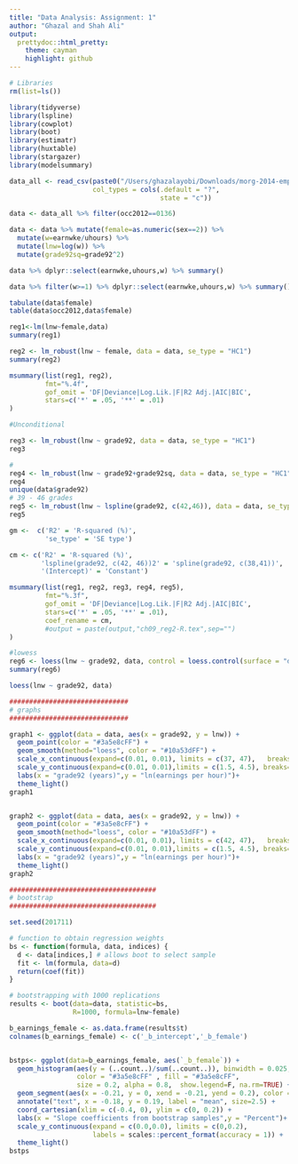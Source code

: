 ```yaml
---
title: "Data Analysis: Assignment: 1"
author: "Ghazal and Shah Ali"
output:
  prettydoc::html_pretty:
    theme: cayman
    highlight: github
---
```



```r
# Libraries
rm(list=ls())

library(tidyverse)
library(lspline)
library(cowplot)
library(boot)
library(estimatr)
library(huxtable)
library(stargazer)
library(modelsummary)

```

```r

data_all <- read_csv(paste0("/Users/ghazalayobi/Downloads/morg-2014-emp.csv"), 
                     col_types = cols(.default = "?", 
                                      state = "c"))
```

```r

data <- data_all %>% filter(occ2012==0136)

data <- data %>% mutate(female=as.numeric(sex==2)) %>%
  mutate(w=earnwke/uhours) %>%
  mutate(lnw=log(w)) %>%
  mutate(grade92sq=grade92^2)

data %>% dplyr::select(earnwke,uhours,w) %>% summary()

data %>% filter(w>=1) %>% dplyr::select(earnwke,uhours,w) %>% summary()

tabulate(data$female)
table(data$occ2012,data$female)


```

```r
reg1<-lm(lnw~female,data) 
summary(reg1)

reg2 <- lm_robust(lnw ~ female, data = data, se_type = "HC1")
summary(reg2)

msummary(list(reg1, reg2),
         fmt="%.4f",
         gof_omit = 'DF|Deviance|Log.Lik.|F|R2 Adj.|AIC|BIC',
         stars=c('*' = .05, '**' = .01)
)

```

```r
#Unconditional

reg3 <- lm_robust(lnw ~ grade92, data = data, se_type = "HC1")
reg3

# 
reg4 <- lm_robust(lnw ~ grade92+grade92sq, data = data, se_type = "HC1")
reg4
unique(data$grade92)
# 39 - 46 grades
reg5 <- lm_robust(lnw ~ lspline(grade92, c(42,46)), data = data, se_type = "HC1")
reg5

gm <-  c('R2' = 'R-squared (%)',
         'se_type' = 'SE type')

cm <- c('R2' = 'R-squared (%)',
        'lspline(grade92, c(42, 46))2' = 'spline(grade92, c(38,41))',
        '(Intercept)' = 'Constant')

msummary(list(reg1, reg2, reg3, reg4, reg5),
         fmt="%.3f",
         gof_omit = 'DF|Deviance|Log.Lik.|F|R2 Adj.|AIC|BIC',
         stars=c('*' = .05, '**' = .01),
         coef_rename = cm,
         #output = paste(output,"ch09_reg2-R.tex",sep="")
)
```

```r
#lowess
reg6 <- loess(lnw ~ grade92, data, control = loess.control(surface = "direct"))
summary(reg6)

loess(lnw ~ grade92, data)
```

```r
##############################
# graphs
##############################

graph1 <- ggplot(data = data, aes(x = grade92, y = lnw)) +
  geom_point(color = "#3a5e8cFF") + 
  geom_smooth(method="loess", color = "#10a53dFF") +
  scale_x_continuous(expand=c(0.01, 0.01), limits = c(37, 47),   breaks=seq(37, 47,   by=1)) + 
  scale_y_continuous(expand=c(0.01, 0.01),limits = c(1.5, 4.5), breaks=seq(1.5, 4.5, by=0.50)) +
  labs(x = "grade92 (years)",y = "ln(earnings per hour)")+
  theme_light() 
graph1


graph2 <- ggplot(data = data, aes(x = grade92, y = lnw)) +
  geom_point(color = "#3a5e8cFF") + 
  geom_smooth(method="loess", color = "#10a53dFF") +
  scale_x_continuous(expand=c(0.01, 0.01), limits = c(42, 47),   breaks=seq(37, 47,   by=1)) + 
  scale_y_continuous(expand=c(0.01, 0.01),limits = c(1.5, 4.5), breaks=seq(1.5, 4.5, by=0.50)) +
  labs(x = "grade92 (years)",y = "ln(earnings per hour)")+
  theme_light() 
graph2

```

```r

#####################################
# bootstrap
#####################################

set.seed(201711)

# function to obtain regression weights
bs <- function(formula, data, indices) {
  d <- data[indices,] # allows boot to select sample
  fit <- lm(formula, data=d)
  return(coef(fit))
}

# bootstrapping with 1000 replications
results <- boot(data=data, statistic=bs,
                R=1000, formula=lnw~female)

b_earnings_female <- as.data.frame(results$t)
colnames(b_earnings_female) <- c('_b_intercept','_b_female')


bstps<- ggplot(data=b_earnings_female, aes(`_b_female`)) +
  geom_histogram(aes(y = (..count..)/sum(..count..)), binwidth = 0.025,  center=0.0125, closed="left", 
                 color = "#3a5e8cFF" , fill = "#3a5e8cFF",
                 size = 0.2, alpha = 0.8,  show.legend=F, na.rm=TRUE) +
  geom_segment(aes(x = -0.21, y = 0, xend = -0.21, yend = 0.2), color = "#10a53dFF", size = 1)+
  annotate("text", x = -0.18, y = 0.19, label = "mean", size=2.5) +
  coord_cartesian(xlim = c(-0.4, 0), ylim = c(0, 0.2)) +
  labs(x = "Slope coefficients from bootstrap samples",y = "Percent")+
  scale_y_continuous(expand = c(0.0,0.0), limits = c(0,0.2), 
                     labels = scales::percent_format(accuracy = 1)) +
  theme_light() 
bstps



```

